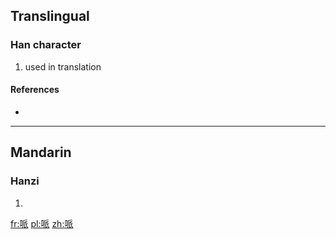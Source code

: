{{also|呱}}
==Translingual==

===Han character===
{{Han char|rn=30|rad=口|as=06|sn=9|four=|canj=口竹竹女 (RHHV)}}

# used in translation

====References====
* {{Han ref|kx=0189.271|dkj=03625|hdz=10618.130|uh=54CC|ud=21708}}

----

==Mandarin==

===Hanzi===
{{cmn-hanzi|pin=[[gén]] ([[gen2]]), [[pài]] ([[pai4]])|wg=ken<sup>2</sup>, p'ai<sup>4</sup>}}

# {{defn|lang=cmn|sort=口06}}

[[fr:哌]]
[[pl:哌]]
[[zh:哌]]